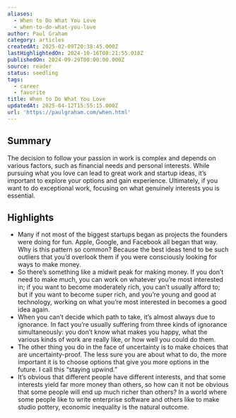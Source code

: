 ```yaml
---
aliases:
  - When to Do What You Love
  - when-to-do-what-you-love
author: Paul Graham
category: articles
createdAt: 2025-02-09T20:38:45.000Z
lastHighlightedOn: 2024-10-16T08:21:55.018Z
publishedOn: 2024-09-29T00:00:00.000Z
source: reader
status: seedling
tags:
  - career
  - favorite
title: When to Do What You Love
updatedAt: 2025-04-12T15:55:15.000Z
url: 'https://paulgraham.com/when.html'
---
```

## Summary

The decision to follow your passion in work is complex and depends on various factors, such as financial needs and personal interests. While pursuing what you love can lead to great work and startup ideas, it’s important to explore your options and gain experience. Ultimately, if you want to do exceptional work, focusing on what genuinely interests you is essential.

## Highlights

- Many if not most of the biggest startups began as projects the founders were doing for fun. Apple, Google, and Facebook all began that way. Why is this pattern so common? Because the best ideas tend to be such outliers that you’d overlook them if you were consciously looking for ways to make money.
- So there’s something like a midwit peak for making money. If you don’t need to make much, you can work on whatever you’re most interested in; if you want to become moderately rich, you can’t usually afford to; but if you want to become super rich, and you’re young and good at technology, working on what you’re most interested in becomes a good idea again.
- When you can’t decide which path to take, it’s almost always due to ignorance. In fact you’re usually suffering from three kinds of ignorance simultaneously: you don’t know what makes you happy, what the various kinds of work are really like, or how well you could do them.
- The other thing you do in the face of uncertainty is to make choices that are uncertainty-proof. The less sure you are about what to do, the more important it is to choose options that give you more options in the future. I call this “staying upwind.”
- It’s obvious that different people have different interests, and that some interests yield far more money than others, so how can it not be obvious that some people will end up much richer than others? In a world where some people like to write enterprise software and others like to make studio pottery, economic inequality is the natural outcome.
